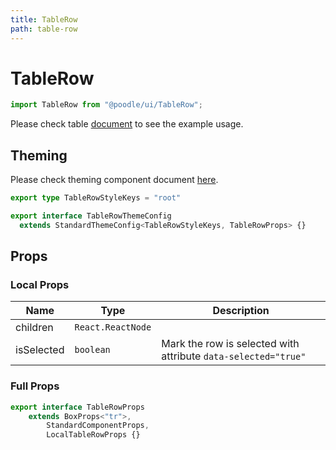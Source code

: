 ```yaml
---
title: TableRow
path: table-row
---
```


# TableRow

```jsx
import TableRow from "@poodle/ui/TableRow";
```

Please check table [document](/ui/components/table) to see the example usage.

## Theming

[//]: # (GetTheming[==TableRowStyleKeys,TableRowThemeConfig,TableRow/index.ts==])



Please check theming component document [here](/theming/component).
 		
```ts
export type TableRowStyleKeys = "root"

export interface TableRowThemeConfig
  extends StandardThemeConfig<TableRowStyleKeys, TableRowProps> {}

``` 
		
		

[//]: # (EndGetTheming)

## Props

[//]: # (GetProps[==LocalTableRowProps,TableRow/TableRow.tsx==])


### Local Props


| Name       | Type              | Description                                                    |
| ---------- | ----------------- | -------------------------------------------------------------- |
| children   | `React.ReactNode` |                                                                |
| isSelected | `boolean`         | Mark the row is selected with attribute `data-selected="true"` |
				

[//]: # (EndGetProps)

[//]: # (GetPartialProps[==TableRowProps,TableRow/TableRow.tsx==])


### Full Props

```ts
export interface TableRowProps
	extends BoxProps<"tr">,
		StandardComponentProps,
		LocalTableRowProps {} 
```
				

[//]: # (GetPartialProps)
